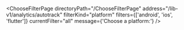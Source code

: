 

<ChooseFilterPage
  directoryPath="/ChooseFilterPage"
  address="/lib-v1/analytics/autotrack"
  filterKind="platform"
  filters={['android', 'ios', 'flutter']}
  currentFilter="all"
  message={'Choose a platform:'}
/>
